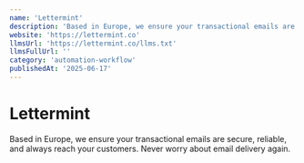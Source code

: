 ```yaml
---
name: 'Lettermint'
description: 'Based in Europe, we ensure your transactional emails are secure, reliable, and always reach your customers. Never worry about email delivery again.'
website: 'https://lettermint.co'
llmsUrl: 'https://lettermint.co/llms.txt'
llmsFullUrl: ''
category: 'automation-workflow'
publishedAt: '2025-06-17'
---
```


# Lettermint

Based in Europe, we ensure your transactional emails are secure, reliable, and always reach your customers. Never worry about email delivery again.
